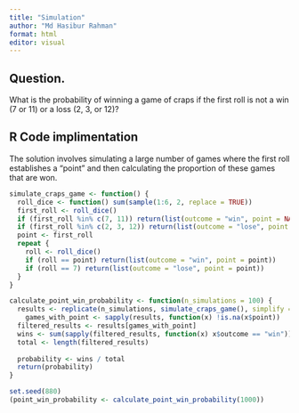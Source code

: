 ```yaml
---
title: "Simulation"
author: "Md Hasibur Rahman"
format: html
editor: visual
---
```


## Question. 
What is the probability of winning a game of craps if the first roll is not a win (7 or 11) or a loss (2, 3, or 12)?

## R Code implimentation
The solution involves simulating a large number of games where the first roll establishes a "point" and then calculating the proportion of these games that are won.
```r
simulate_craps_game <- function() {
  roll_dice <- function() sum(sample(1:6, 2, replace = TRUE))
  first_roll <- roll_dice()
  if (first_roll %in% c(7, 11)) return(list(outcome = "win", point = NA))
  if (first_roll %in% c(2, 3, 12)) return(list(outcome = "lose", point = NA))
  point <- first_roll
  repeat {
    roll <- roll_dice()
    if (roll == point) return(list(outcome = "win", point = point))
    if (roll == 7) return(list(outcome = "lose", point = point))
  }
}

calculate_point_win_probability <- function(n_simulations = 100) {
  results <- replicate(n_simulations, simulate_craps_game(), simplify = FALSE)
    games_with_point <- sapply(results, function(x) !is.na(x$point))
  filtered_results <- results[games_with_point]
  wins <- sum(sapply(filtered_results, function(x) x$outcome == "win"))
  total <- length(filtered_results)
  
  probability <- wins / total
  return(probability)
}

set.seed(880)  
(point_win_probability <- calculate_point_win_probability(1000))

```
